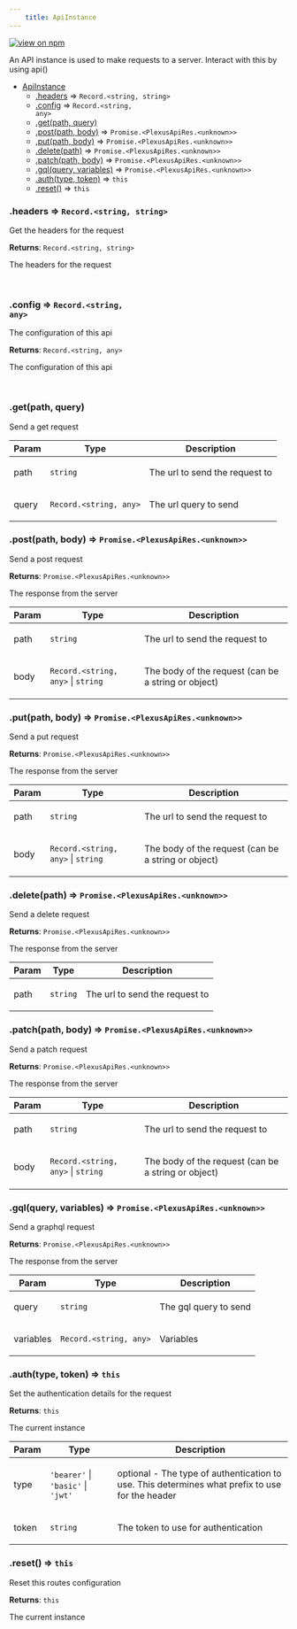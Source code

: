 ```yaml
--- 
	title: ApiInstance 
--- 
```


[![view on npm](http://img.shields.io/npm/v/@plexusjs/core.svg)](https://www.npmjs.org/package/@plexusjs/core)

An API instance is used to make requests to a server. Interact with this by using api()


* [ApiInstance](#ApiInstance)
    * [.headers](#ApiInstance+headers) ⇒ <code>Record.&lt;string, string&gt;</code>
    * [.config](#ApiInstance+config) ⇒ <code>Record.&lt;string, any&gt;</code>
    * [.get(path, query)](#ApiInstance+get)
    * [.post(path, body)](#ApiInstance+post) ⇒ <code>Promise.&lt;PlexusApiRes.&lt;unknown&gt;&gt;</code>
    * [.put(path, body)](#ApiInstance+put) ⇒ <code>Promise.&lt;PlexusApiRes.&lt;unknown&gt;&gt;</code>
    * [.delete(path)](#ApiInstance+delete) ⇒ <code>Promise.&lt;PlexusApiRes.&lt;unknown&gt;&gt;</code>
    * [.patch(path, body)](#ApiInstance+patch) ⇒ <code>Promise.&lt;PlexusApiRes.&lt;unknown&gt;&gt;</code>
    * [.gql(query, variables)](#ApiInstance+gql) ⇒ <code>Promise.&lt;PlexusApiRes.&lt;unknown&gt;&gt;</code>
    * [.auth(type, token)](#ApiInstance+auth) ⇒ <code>this</code>
    * [.reset()](#ApiInstance+reset) ⇒ <code>this</code>

<a name="ApiInstance+headers"></a>

### .headers ⇒ <code>Record.&lt;string, string&gt;</code>
<p>Get the headers for the request</p>

**Returns**: <code>Record.&lt;string, string&gt;</code> <p>The headers for the request</p>  
<a name="ApiInstance+config"></a>

### .config ⇒ <code>Record.&lt;string, any&gt;</code>
<p>The configuration of this api</p>

**Returns**: <code>Record.&lt;string, any&gt;</code> <p>The configuration of this api</p>  
<a name="ApiInstance+get"></a>

### .get(path, query)
<p>Send a get request</p>


| Param | Type | Description |
| --- | --- | --- |
| path | <code>string</code> | <p>The url to send the request to</p> |
| query | <code>Record.&lt;string, any&gt;</code> | <p>The url query to send</p> |

<a name="ApiInstance+post"></a>

### .post(path, body) ⇒ <code>Promise.&lt;PlexusApiRes.&lt;unknown&gt;&gt;</code>
<p>Send a post request</p>

**Returns**: <code>Promise.&lt;PlexusApiRes.&lt;unknown&gt;&gt;</code> <p>The response from the server</p>  

| Param | Type | Description |
| --- | --- | --- |
| path | <code>string</code> | <p>The url to send the request to</p> |
| body | <code>Record.&lt;string, any&gt;</code> \| <code>string</code> | <p>The body of the request (can be a string or object)</p> |

<a name="ApiInstance+put"></a>

### .put(path, body) ⇒ <code>Promise.&lt;PlexusApiRes.&lt;unknown&gt;&gt;</code>
<p>Send a put request</p>

**Returns**: <code>Promise.&lt;PlexusApiRes.&lt;unknown&gt;&gt;</code> <p>The response from the server</p>  

| Param | Type | Description |
| --- | --- | --- |
| path | <code>string</code> | <p>The url to send the request to</p> |
| body | <code>Record.&lt;string, any&gt;</code> \| <code>string</code> | <p>The body of the request (can be a string or object)</p> |

<a name="ApiInstance+delete"></a>

### .delete(path) ⇒ <code>Promise.&lt;PlexusApiRes.&lt;unknown&gt;&gt;</code>
<p>Send a delete request</p>

**Returns**: <code>Promise.&lt;PlexusApiRes.&lt;unknown&gt;&gt;</code> <p>The response from the server</p>  

| Param | Type | Description |
| --- | --- | --- |
| path | <code>string</code> | <p>The url to send the request to</p> |

<a name="ApiInstance+patch"></a>

### .patch(path, body) ⇒ <code>Promise.&lt;PlexusApiRes.&lt;unknown&gt;&gt;</code>
<p>Send a patch request</p>

**Returns**: <code>Promise.&lt;PlexusApiRes.&lt;unknown&gt;&gt;</code> <p>The response from the server</p>  

| Param | Type | Description |
| --- | --- | --- |
| path | <code>string</code> | <p>The url to send the request to</p> |
| body | <code>Record.&lt;string, any&gt;</code> \| <code>string</code> | <p>The body of the request (can be a string or object)</p> |

<a name="ApiInstance+gql"></a>

### .gql(query, variables) ⇒ <code>Promise.&lt;PlexusApiRes.&lt;unknown&gt;&gt;</code>
<p>Send a graphql request</p>

**Returns**: <code>Promise.&lt;PlexusApiRes.&lt;unknown&gt;&gt;</code> <p>The response from the server</p>  

| Param | Type | Description |
| --- | --- | --- |
| query | <code>string</code> | <p>The gql query to send</p> |
| variables | <code>Record.&lt;string, any&gt;</code> | <p>Variables</p> |

<a name="ApiInstance+auth"></a>

### .auth(type, token) ⇒ <code>this</code>
<p>Set the authentication details for the request</p>

**Returns**: <code>this</code> <p>The current instance</p>  

| Param | Type | Description |
| --- | --- | --- |
| type | <code>&#x27;bearer&#x27;</code> \| <code>&#x27;basic&#x27;</code> \| <code>&#x27;jwt&#x27;</code> | <p>optional - The type of authentication to use. This determines what prefix to use for the header</p> |
| token | <code>string</code> | <p>The token to use for authentication</p> |

<a name="ApiInstance+reset"></a>

### .reset() ⇒ <code>this</code>
<p>Reset this routes configuration</p>

**Returns**: <code>this</code> <p>The current instance</p>  
